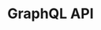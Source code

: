 ---
title: "GraphQL API"
url: "https://studio.apollographql.com/public/Stigg-API/variant/Production/explorer"
---